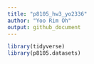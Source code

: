 ```yaml
---
title: "p8105_hw3_yo2336"
author: "Yoo Rim Oh"
output: github_document
---
```


```r
library(tidyverse)
library(p8105.datasets)
```
